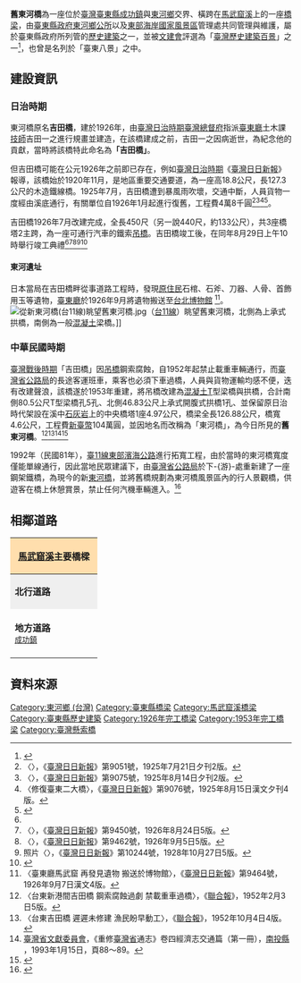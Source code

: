 {{coord|22.975877|121.304770|display=title|format=dms|scale:10000}}
{{Infobox_Bridge
|bridge_name  = 舊東河橋
|image        = File:The Old Donghe Bridge Over Mawuku Creek.JPG
|image_size   = 200px
|caption      = 舊東河橋橋塔
|official_name= 舊東河橋
|also_known_as = 吉田橋
|carries      = 原：{{Jct|country=TWN|PH|11}} <br> 現：行人道路
|crosses      = [[馬武窟溪|馬武窟溪]]
|locale       ={{ROC-TW}}[[臺東縣|臺東縣]][[成功鎮|成功鎮]]與[[東河鄉_(台灣)|東河鄉]]交界
|maint        = [[臺東縣政府|臺東縣政府]][[東河鄉公所|東河鄉公所]] <br> 以及[[東部海岸國家風景區|東部海岸國家風景區]]管理處
|length       = {{convert|127|m|ft|0}}
|width        = {{convert|4.6|m|ft|0}}
|design       = 鐵索[[吊橋|吊橋]] <br> [[鋼筋混凝土|鋼筋混凝土]]橋
|open         ={{flagicon|Empire of Japan}} 1920、1926年(日治鐵索[[吊橋|吊橋]]) <br> {{flagicon|Taiwan}}1953年([[臺灣戰後時期|二戰後]]混凝土橋)
|closed       ={{flagicon|Taiwan}}1992年(改為行人景觀橋)
|toll          = 
|preceded      =
|followed      = [[Image:TW_PHW11.svg|24px]]（新）[[東河橋|東河橋]]
|map_cue       = 
|map_image     = 
|map_text      = 
|map_width     =
|coordinates  = {{coord|22.975877|N|121.304770|E|scale:10000}}
}}

'''舊東河橋'''為一座位於[[臺灣|臺灣]][[臺東縣|臺東縣]][[成功鎮|成功鎮]]與[[東河鄉_(台灣)|東河鄉]]交界、橫跨在[[馬武窟溪|馬武窟溪]]上的一座[[橋梁|橋梁]]，由[[臺東縣政府|臺東縣政府]][[東河鄉公所|東河鄉公所]]以及[[東部海岸國家風景區|東部海岸國家風景區]]管理處共同管理與維護，屬於臺東縣政府所列管的[[臺東縣文化資產|歷史建築]]之一，並被[[文建會|文建會]]評選為「[[臺灣歷史建築百景|臺灣歷史建築百景]]」之一<ref>{{cite web |url=http://tour.taitung.gov.tw/zh-tw/Travel/ScenicSpot/321/%E6%9D%B1%E6%B2%B3%E6%A9%8B%E9%A2%A8%E6%99%AF%E5%8D%80 |title=臺東縣政府 臺東觀光網 東河橋風景區 |access-date=2014-10-10 |archive-url=https://web.archive.org/web/20141018044100/http://tour.taitung.gov.tw/zh-tw/Travel/ScenicSpot/321/%E6%9D%B1%E6%B2%B3%E6%A9%8B%E9%A2%A8%E6%99%AF%E5%8D%80 |archive-date=2014-10-18 |dead-url=yes }}</ref>，也曾是名列於「臺東八景」之中。

== 建設資訊 ==
=== 日治時期 ===
東河橋原名'''吉田橋'''，建於1926年，由[[臺灣日治時期|臺灣日治時期]][[臺灣總督府|臺灣總督府]]指派[[臺東廳|臺東廳]]土木課[[技師|技師]]吉田一之進行規畫並建造，在該橋建成之前，吉田一之因病逝世，為紀念他的貢獻，當時將該橋特此命名為'''「吉田橋」'''。

但吉田橋可能在公元1926年之前即已存在，例如[[臺灣日治時期|臺灣日治時期]]《[[臺灣日日新報|臺灣日日新報]]》報導，該橋始於1920年11月，是地區重要交通要道，為一座高18.8公尺，長127.3公尺的木造鐵線橋。1925年7月，吉田橋遭到暴風雨吹壞，交通中斷，人員貨物一度經由溪底通行，有關單位自1926年1月起進行復舊，工程費4萬8千圓<ref>〈{{lang|ja|猛威を逞うした 臺東の暴風雨 新港は殆んど全滅 次いで里壠支廳下激甚 今尚通信も交通も復舊せず 宛然絕海中の一孤島の觀}}〉，《[[臺灣日日新報|臺灣日日新報]]》第9051號，1925年7月21日夕刊2版。</ref><ref>〈{{lang|ja|臺東廳下の二大橋 復舊計畫中}}〉，《[[臺灣日日新報|臺灣日日新報]]》第9075號，1925年8月14日夕刊2版。</ref><ref>〈修復臺東二大橋〉，《[[臺灣日日新報|臺灣日日新報]]》第9076號，1925年8月15日漢文夕刊4版。</ref><ref name="吉">{{cite book|author=|title=〈{{lang|ja|東部第一の鐵線橋 馬武窟溪の吉田橋竣功}}〉，《[[臺灣日日新報|臺灣日日新報]]》，第9422號|location=[[臺北市|臺北市]]|page=|date=1926年7月27日夕刊2版}}</ref>。

吉田橋1926年7月改建完成，全長450尺（另一說440尺，約133公尺），共3座橋塔2主跨，為一座可通行汽車的鐵索[[吊橋|吊橋]]。吉田橋竣工後，在同年8月29日上午10時舉行竣工典禮<ref name="吉"/><ref>〈{{lang|ja|鐵線吊橋吉田橋落成式 餘興の呼物ほ 蕃人相撲}}〉，《[[臺灣日日新報|臺灣日日新報]]》第9450號，1926年8月24日5版。</ref><ref>〈{{lang|ja|臺東の耶馬溪 馬武窟溪の吉田橋 やうやく竣功}}〉，《[[臺灣日日新報|臺灣日日新報]]》第9462號，1926年9月5日5版。</ref><ref>照片〈{{lang|ja|臺東廳下吉田橋}}〉，《[[臺灣日日新報|臺灣日日新報]]》第10244號，1928年10月27日5版。</ref><ref>{{cite web |url=http://www.eastcoast-nsa.gov.tw/Portal/Content.aspx?lang=0&p=003030001&area=2&sid=36 |title=東部海岸國家風景區 東河橋 |deadurl=yes |archiveurl=https://web.archive.org/web/20141017055342/http://www.eastcoast-nsa.gov.tw/Portal/Content.aspx?lang=0&p=003030001&area=2&sid=36 |archivedate=2014-10-17 }}</ref>
==== 東河遺址 ====
日本當局在吉田橋畔從事道路工程時，發現[[臺灣原住民族|原住民]]石棺、石斧、刀器、人骨、首飾用玉等遺物，[[臺東廳|臺東廳]]於1926年9月將遺物搬送至[[國立臺灣博物館|台北博物館]] <ref>〈臺東廳馬武窟 再發見遺物 搬送於博物館〉，《[[臺灣日日新報|臺灣日日新報]]》第9464號，1926年9月7日漢文4版。</ref>。
[[File:從新東河橋(台11線)眺望舊東河橋.jpg|thumb]]（[[台11線|台11線]]）眺望舊東河橋，北側為上承式拱橋，南側為一般[[混凝土|混凝土]]梁橋。]]

=== 中華民國時期 ===
[[臺灣戰後時期|臺灣戰後時期]]「吉田橋」因[[吊橋|吊橋]]鋼索腐蝕，自1952年起禁止載重車輛通行，而[[交通部公路總局|臺灣省公路局]]的長途客運班車，乘客也必須下車過橋，人員與貨物運輸均感不便，迭有改建聲浪，該橋遂於1953年重建，將吊橋改建為[[混凝土|混凝土]]T型梁橋與拱橋，合計南側80.5公尺T型梁橋孔5孔、北側46.83公尺上承式開腹式拱橋1孔、並保留原日治時代架設在溪中[[石灰岩|石灰岩]]上的中央橋塔1座4.97公尺，橋梁全長126.88公尺，橋寬4.6公尺，工程費[[新臺幣|新臺幣]]104萬圓，並因地名而改稱為「東河橋」，為今日所見的'''舊東河橋'''。<ref>〈台東新港間吉田橋 鋼索腐蝕過劇 禁載重車過橋〉，《[[聯合報|聯合報]]》，1952年2月3日5版。</ref><ref>〈台東吉田橋 遲遲未修建 漁民盼早動工〉，《[[聯合報|聯合報]]》，1952年10月4日4版。</ref><ref>[[臺灣省文獻委員會|臺灣省文獻委員會]]，《重修[[臺灣省|臺灣省]]通志》卷四經濟志交通篇（第一冊），[[南投縣|南投縣]] ，1993年1月15日，頁88～89。</ref><ref>{{cite web |url=http://www.walkingtaiwan.org/content/county/city_POI.asp?ids=492&jid=76&bid=8 |title=走讀臺灣 東河橋—海岸公路的重要橋樑 |deadurl=yes |archiveurl=https://web.archive.org/web/20141109180512/http://www.walkingtaiwan.org/content/county/city_POI.asp?ids=492&jid=76&bid=8 |archivedate=2014-11-09 }}</ref>

1992年（民國81年），[[臺11線|臺11線]][[東部濱海公路|東部濱海公路]]進行拓寬工程，由於當時的東河橋寬度僅能單線通行，因此當地民眾建議下，由[[交通部公路總局|臺灣省公路局]]於下-{游}-處重新建了一座鋼架鐵橋，為現今的新[[東河橋|東河橋]]，並將舊橋規劃為東河橋風景區內的行人景觀橋，供遊客在橋上休憩賞景，禁止任何汽機車輛進入。<ref>{{cite web |url=http://www.xinmedia.com/t/scenery_reply.aspx?tagid=12486 |title=欣景點 東河橋風景區 |access-date=2014-10-10 |archive-date=2014-10-15 |archive-url=https://web.archive.org/web/20141015223735/http://www.xinmedia.com/t/scenery_reply.aspx?tagid=12486 |dead-url=yes }}</ref>

== 相鄰道路 ==
{|  class="toccolours" border="1" cellpadding="4" style="margin: 0 auto; border-collapse: collapse; text-align: center; white-space:nowrap;"
|-  
! colspan="3" style="background: #ffdead;" | '''[[馬武窟溪|馬武窟溪]]主要橋樑'''
|-
| style="background: #efefef;" | '''北行道路'''
| colspan="1" style= "background: #efefef;"    |'''[[馬武窟溪|馬武窟溪]]'''
| style="background: #efefef;" | '''南行道路'''
|-
| style="width:140px; height:88px;" |  '''地方道路'''<br /><small>[[成功鎮|成功鎮]]</small>
| style="width:200px; height:75px;" | '''舊東河橋'''<br /><small>''往''</small><br /><small>''←[[成功鎮|成功鎮]]　　　　[[東河鄉_(臺灣)|東河鄉]]→''</small>
| style="width:140px; height:75px;" | '''地方道路'''<br /><small>[[東河鄉_(臺灣)|東河鄉]]</small>
{| border="0"
|}
|}

== 資料來源 ==
<references />

{{commons category|Old Donghe Bridge}}

{{臺東縣文化資產}}
{{臺灣歷史建築百景}}

[[Category:東河鄉_(台灣)|Category:東河鄉 (台灣)]]
[[Category:臺東縣橋梁|Category:臺東縣橋梁]]
[[Category:馬武窟溪橋梁|Category:馬武窟溪橋梁]]
[[Category:臺東縣歷史建築|Category:臺東縣歷史建築]]
[[Category:1926年完工橋梁|Category:1926年完工橋梁]]
[[Category:1953年完工橋梁|Category:1953年完工橋梁]]
[[Category:臺灣懸索橋|Category:臺灣懸索橋]]